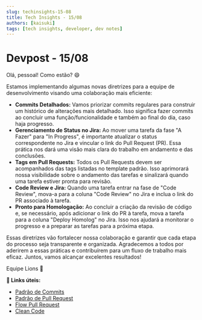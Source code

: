 ```yaml
---
slug: techinsights-15-08
title: Tech Insights - 15/08
authors: [kaisuki]
tags: [tech insights, developer, dev notes]
---
```


# Devpost - 15/08
Olá, pessoal! Como estão? 😄

Estamos implementando algumas novas diretrizes para a equipe de desenvolvimento visando uma colaboração mais eficiente:

- **Commits Detalhados:** Vamos priorizar commits regulares para construir um histórico de alterações mais detalhado. Isso significa fazer commits ao concluir uma função/funcionalidade e também ao final do dia, caso haja progresso.
- **Gerenciamento de Status no Jira:** Ao mover uma tarefa da fase "A Fazer" para "In Progress", é importante atualizar o status correspondente no Jira e vincular o link do Pull Request (PR). Essa prática nos dará uma visão mais clara do trabalho em andamento e das conclusões.
- **Tags em Pull Requests:** Todos os Pull Requests devem ser acompanhados das tags listadas no template padrão. Isso aprimorará nossa visibilidade sobre o andamento das tarefas e sinalizará quando uma tarefa estiver pronta para revisão.
- **Code Review e Jira:** Quando uma tarefa entrar na fase de "Code Review", mova-a para a coluna "Code Review" no Jira e inclua o link do PR associado à tarefa.
- **Pronto para Homologação:** Ao concluir a criação da revisão de código e, se necessário, após adicionar o link do PR à tarefa, mova a tarefa para a coluna "Deploy Homolog" no Jira. Isso nos ajudará a monitorar o progresso e a preparar as tarefas para a próxima etapa.

Essas diretrizes vão fortalecer nossa colaboração e garantir que cada etapa do processo seja transparente e organizada. Agradecemos a todos por aderirem a essas práticas e contribuírem para um fluxo de trabalho mais eficaz. Juntos, vamos alcançar excelentes resultados!

Equipe Lions 🦁

**:memo: Links úteis:**
- [Padrão de Commits](https://github.com/ObaHortifrutiDeveloper/.github/blob/main/profile/commits/index.md)
- [Padrão de Pull Request](https://github.com/ObaHortifrutiDeveloper/.github/blob/main/profile/pullrequest/index.md)
- [Flow Pull Request](https://github.com/ObaHortifrutiDeveloper/.github/blob/main/profile/flowpr/index.md) <br/>
- [Clean Code](https://github.com/ObaHortifrutiDeveloper/.github/blob/main/profile/cleancode/index.md) <br/>
